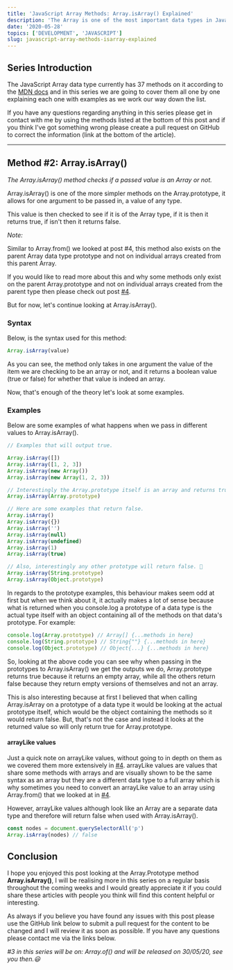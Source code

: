 ```yaml
---
title: 'JavaScript Array Methods: Array.isArray() Explained'
description: 'The Array is one of the most important data types in JavaScript, here is everything you need to know about the Array method Array.isArray().'
date: '2020-05-28'
topics: ['DEVELOPMENT', 'JAVASCRIPT']
slug: javascript-array-methods-isarray-explained
---
```


## Series Introduction

The JavaScript Array data type currently has 37 methods on it according to the [MDN docs](https://developer.mozilla.org/en-US/docs/Web/JavaScript/Reference/Global_Objects/Array) and in this series we are going to cover them all one by one explaining each one with examples as we work our way down the list.

If you have any questions regarding anything in this series please get in contact with me by using the methods listed at the bottom of this post and if you think I've got something wrong please create a pull request on GitHub to correct the information (link at the bottom of the article).

---

## Method #2: Array.isArray()

_The Array.isArray() method checks if a passed value is an Array or not._

Array.isArray() is one of the more simpler methods on the Array.prototype, it allows for one argument to be passed in, a value of any type.

This value is then checked to see if it is of the Array type, if it is then it returns true, if isn't then it returns false.

_Note:_

Similar to Array.from() we looked at post #4, this method also exists on the parent Array data type prototype and not on individual arrays created from this parent Array.

If you would like to read more about this and why some methods only exist on the parent Array.prototype and not on individual arrays created from the parent type then please check out post [#4](/blog/javascript-array-methods-from-explained).

But for now, let's continue looking at Array.isArray().

### Syntax

Below, is the syntax used for this method:

```jsx
Array.isArray(value)
```

As you can see, the method only takes in one argument the value of the item we are checking to be an array or not, and it returns a boolean value (true or false) for whether that value is indeed an array.

Now, that's enough of the theory let's look at some examples.

### Examples

Below are some examples of what happens when we pass in different values to Array.isArray().

```jsx
// Examples that will output true.

Array.isArray([])
Array.isArray([1, 2, 3])
Array.isArray(new Array())
Array.isArray(new Array(1, 2, 3))

// Interestingly the Array.prototype itself is an array and returns true. 🤔
Array.isArray(Array.prototype)

// Here are some examples that return false.
Array.isArray()
Array.isArray({})
Array.isArray('')
Array.isArray(null)
Array.isArray(undefined)
Array.isArray(1)
Array.isArray(true)

// Also, interestingly any other prototype will return false. 🤔
Array.isArray(String.prototype)
Array.isArray(Object.prototype)
```

In regards to the prototype examples, this behaviour makes seem odd at first but when we think about it, it actually makes a lot of sense because what is returned when you console.log a prototype of a data type is the actual type itself with an object containing all of the methods on that data's prototype. For example:

```jsx
console.log(Array.prototype) // Array[] {...methods in here}
console.log(String.prototype) // String{""} {...methods in here}
console.log(Object.prototype) // Object{...} {...methods in here}
```

So, looking at the above code you can see why when passing in the prototypes to Array.isArray() we get the outputs we do, Array.prototype returns true because it returns an empty array, while all the others return false because they return empty versions of themselves and not an array.

This is also interesting because at first I believed that when calling Array.isArray on a prototype of a data type it would be looking at the actual prototype itself, which would be the object containing the methods so it would return false. But, that's not the case and instead it looks at the returned value so will only return true for Array.prototype.

#### arrayLike values

Just a quick note on arrayLike values, without going to in depth on them as we covered them more extensively in [#4](/blog/javascript-array-methods-from-explained/). arrayLike values are values that share some methods with arrays and are visually shown to be the same syntax as an array but they are a different data type to a full array which is why sometimes you need to convert an arrayLike value to an array using Array.from() that we looked at in [#4](/blog/javascript-array-methods-from-explained/).

However, arrayLike values although look like an Array are a separate data type and therefore will return false when used with Array.isArray().

```jsx
const nodes = document.querySelectorAll('p')
Array.isArray(nodes) // false
```

## Conclusion

I hope you enjoyed this post looking at the Array.Prototype method **Array.isArray()**, I will be realising more in this series on a regular basis throughout the coming weeks and I would greatly appreciate it if you could share these articles with people you think will find this content helpful or interesting.

As always if you believe you have found any issues with this post please use the GitHub link below to submit a pull request for the content to be changed and I will review it as soon as possible. If you have any questions please contact me via the links below.

_#3 in this series will be on: Array.of() and will be released on 30/05/20, see you then.😃_
